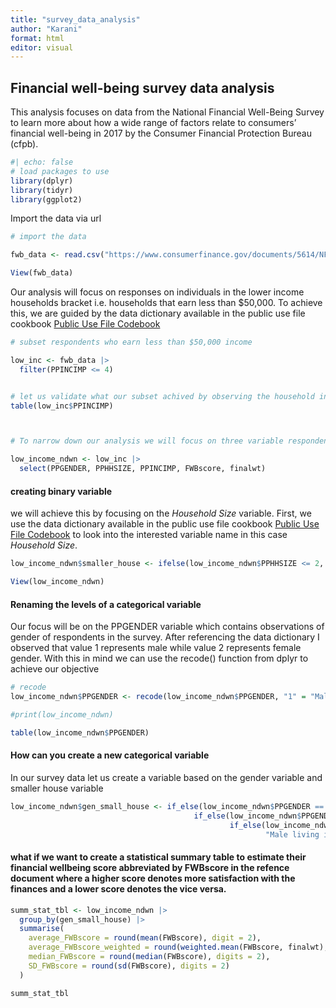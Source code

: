 ```yaml
---
title: "survey_data_analysis"
author: "Karani"
format: html
editor: visual
---
```


## Financial well-being survey data analysis

This analysis focuses on data from the National Financial Well-Being Survey to learn more about how a wide range of factors relate to consumers’ financial well-being in 2017 by the Consumer Financial Protection Bureau (cfpb).

```r
#| echo: false
# load packages to use
library(dplyr)
library(tidyr)
library(ggplot2)

```

Import the data via url

```r
# import the data

fwb_data <- read.csv("https://www.consumerfinance.gov/documents/5614/NFWBS_PUF_2016_data.csv")

View(fwb_data)

```

Our analysis will focus on responses on individuals in the lower income households bracket i.e. households that earn less than \$50,000. To achieve this, we are guided by the data dictionary available in the public use file cookbook [Public Use File Codebook](https://www.consumerfinance.gov/documents/5586/cfpb_nfwbs-puf-codebook.pdf "National Financial WellBeing Survey Public Use File Codebook")

```r
# subset respondents who earn less than $50,000 income

low_inc <- fwb_data |> 
  filter(PPINCIMP <= 4)


# let us validate what our subset achived by observing the household income variable
table(low_inc$PPINCIMP)



# To narrow down our analysis we will focus on three variable respondents gender, respondents household size and the respondents income

low_income_ndwn <- low_inc |> 
  select(PPGENDER, PPHHSIZE, PPINCIMP, FWBscore, finalwt)

```

#### creating binary variable

we will achieve this by focusing on the *Household Size* variable. First, we use the data dictionary available in the public use file cookbook [Public Use File Codebook](https://www.consumerfinance.gov/documents/5586/cfpb_nfwbs-puf-codebook.pdf "National Financial WellBeing Survey Public Use File Codebook") to look into the interested variable name in this case *Household Size*.

```r

low_income_ndwn$smaller_house <- ifelse(low_income_ndwn$PPHHSIZE <= 2, 1, 0)

View(low_income_ndwn)


```

#### Renaming the levels of a categorical variable

Our focus will be on the PPGENDER variable which contains observations of gender of respondents in the survey. After referencing the data dictionary I observed that value 1 represents male while value 2 represents female gender. With this in mind we can use the recode() function from dplyr to achieve our objective

```r
# recode 
low_income_ndwn$PPGENDER <- recode(low_income_ndwn$PPGENDER, "1" = "Male", "2" = "Female")

#print(low_income_ndwn)

table(low_income_ndwn$PPGENDER)
```

#### How can you create a new categorical variable
In our survey data let us create a variable based on the gender variable and smaller house variable

```r
low_income_ndwn$gen_small_house <- if_else(low_income_ndwn$PPGENDER == "Female" & low_income_ndwn$smaller_house == 1, "Female living in a small house",
                                         if_else(low_income_ndwn$PPGENDER == "Female" & low_income_ndwn$smaller_house == 0, "Female living in a large house",
                                                 if_else(low_income_ndwn$PPGENDER == "Male" & low_income_ndwn$smaller_house == 1, "Male living in a small house",
                                                         "Male living in a large house")))

```

#### what if we want to create a statistical summary table to estimate their financial wellbeing score abbreviated by FWBscore in the refence document where a higher score denotes more satisfaction with the finances and a lower score denotes the vice versa.

```r

summ_stat_tbl <- low_income_ndwn |> 
  group_by(gen_small_house) |> 
  summarise(
    average_FWBscore = round(mean(FWBscore), digit = 2),
    average_FWBscore_weighted = round(weighted.mean(FWBscore, finalwt), digits = 2),
    median_FWBscore = round(median(FWBscore), digits = 2),
    SD_FWBscore = round(sd(FWBscore), digits = 2)
  )

summ_stat_tbl


```








